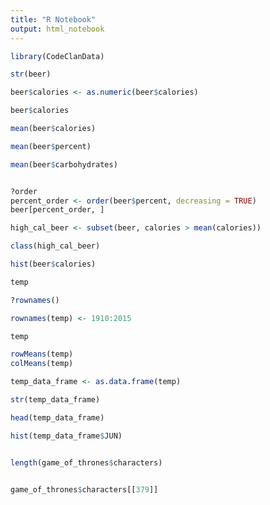 ```yaml
---
title: "R Notebook"
output: html_notebook
---
```


```r
library(CodeClanData)
```

```r




str(beer)

beer$calories <- as.numeric(beer$calories)

beer$calories

mean(beer$calories)

mean(beer$percent)

mean(beer$carbohydrates)


?order
percent_order <- order(beer$percent, decreasing = TRUE)
beer[percent_order, ]

high_cal_beer <- subset(beer, calories > mean(calories))

class(high_cal_beer)

hist(beer$calories)

```

```r
temp

?rownames()

rownames(temp) <- 1910:2015

temp

rowMeans(temp)
colMeans(temp)

temp_data_frame <- as.data.frame(temp)

str(temp_data_frame)

head(temp_data_frame)

hist(temp_data_frame$JUN)



```

```r

length(game_of_thrones$characters)


game_of_thrones$characters[[379]]



```






























